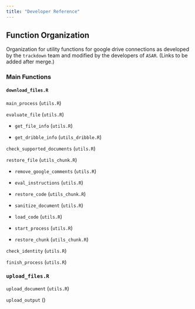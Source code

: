 ```yaml
---
title: "Developer Reference"
---
```


## Function Organization

Organization for utility functions for google drive connections as developed by the `trackdown` team and modified by the developers of `ASAR`. (Links to be added after merge.)

### Main Functions

#### `download_files.R`

`main_process` (`utils.R`)

`evaluate_file` (`utils.R`)

  - `get_file_info` (`utils.R`)
  
  - `get_dribble_info` (`utils_dribble.R`)

`check_supported_documents` (`utils.R`)

`restore_file` (`utils_chunk.R`)

  - `remove_google_comments` (`utils.R`)
  
  - `eval_instructions` (`utils.R`)
  
  - `restore_code` (`utils_chunk.R`)
  
  - `sanitize_document` (`utils.R`)
  
  - `load_code` (`utils.R`)
  
  - `start_process` (`utils.R`)
  
  - `restore_chunk` (`utils_chunk.R`)

`check_identity` (`utils.R`)

`finish_process` (`utils.R`)

### `upload_files.R`

`upload_document` (`utils.R`)

`upload_output` ()



